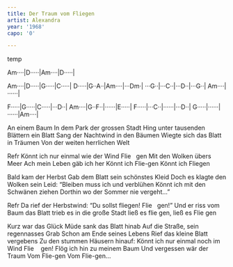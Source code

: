 ```yaml
---
title: Der Traum vom Fliegen
artist: Alexandra
year: '1968'
capo: '0'

---
```

{temp: 8/8}

 <!--Intro-->

:::{.song-grid}
Am····|D·····|Am····|D·····|
:::

<!--Verse-->
:::{.song-grid}
Am····|D·····|G·····|C·····|
D·····|G··A··|Am····|···Dm·|
···G··|···C··|···D··|···G··|
Am····|······|
:::

<!--Chorus-->
:::{.song-grid}
F·····|G·····|C·····|···D··|
Am····|G··F··|······|E·····|
F·····|···C··|······|···D··|
G·····|······|······|Am····|
:::


An einem Baum
In dem Park der grossen Stadt
Hing unter tausenden Blättern ein Blatt
Sang der Nachtwind in den Bäumen
Wiegte sich das Blatt in Träumen
Von der weiten herrlichen Welt

Refr
Könnt ich nur einmal wie der Wind
Flie   gen
Mit den Wolken übers Meer
Ach mein Leben gäb ich her
Könnt ich Flie-gen
Könnt ich Fliegen


Bald kam der Herbst
Gab dem Blatt sein schönstes Kleid
Doch es klagte den Wolken sein Leid:
"Bleiben muss ich und verblühen
Könnt ich mit den Schwänen ziehen
Dorthin wo der Sommer nie vergeht..."

Refr
Da rief der Herbstwind: "Du sollst fliegen! 
Flie   gen!"
Und er riss vom Baum das Blatt
trieb es in die große Stadt
ließ es flie gen, ließ es
Flie gen
 
Kurz war das Glück
Müde sank das Blatt hinab
Auf die Straße, sein regennasses Grab
Schon am Ende seines Lebens
Rief das kleine Blatt vergebens
Zu den stummen Häusern hinauf:
Könnt ich nur einmal noch im Wind
Flie    gen!
Flög ich hin zu meinem Baum
Und vergessen wär der Traum
Vom Flie-gen
Vom Flie-gen...

